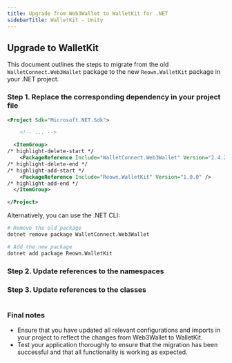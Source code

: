 ```yaml
---
title: Upgrade from Web3Wallet to WalletKit for .NET
sidebarTitle: WalletKit - Unity
---
```


## Upgrade to WalletKit

This document outlines the steps to migrate from the old `WalletConnect.Web3Wallet` package to the new `Reown.WalletKit` package in your .NET project.

### Step 1. Replace the corresponding dependency in your project file

```xml
<Project Sdk="Microsoft.NET.Sdk">

    <!-- ... -->

  <ItemGroup>
/* highlight-delete-start */
    <PackageReference Include="WalletConnect.Web3Wallet" Version="2.4.2" />
/* highlight-delete-end */
/* highlight-add-start */
    <PackageReference Include="Reown.WalletKit" Version="1.0.0" />
/* highlight-add-end */
  </ItemGroup>

</Project>
```

Alternatively, you can use the .NET CLI:

```bash
# Remove the old package
dotnet remove package WalletConnect.Web3Wallet

# Add the new package
dotnet add package Reown.WalletKit
```

### Step 2. Update references to the namespaces

<Table
  headers={["Old", "New"]}
  data={[
    {
      old: { code: "WalletConnectSharp.Web3Wallet" },
      new: { code: "Reown.WalletKit" },
    },
    {
      old: { code: "WalletConnectSharp.Sign" },
      new: { code: "Reown.Sign" },
    },
    {
      old: { code: "WalletConnectSharp.Core" },
      new: { code: "Reown.Core" },
    },
    {
      old: { code: "WalletConnectSharp.Storage" },
      new: { code: "Reown.Core.Storage" },
    },
    {
      old: { code: "WalletConnectSharp.Crypto" },
      new: { code: "Reown.Core.Crypto" },
    },
    {
      old: { code: "WalletConnectSharp.Network" },
      new: { code: "Reown.Core.Network" },
    },
  ]}
/>

### Step 3. Update references to the classes

<Table
  headers={["Old", "New"]}
  data={[
    {
      old: { code: "WalletConnectCore" },
      new: { code: "CoreClient" },
    },
    {
      old: { code: "WalletConnectSignClient" },
      new: { code: "SignClient" },
    },
    {
      old: { code: "Web3WalletClient" },
      new: { code: "WalletKitClient" },
    },
    {
      old: { code: "WCLogger" },
      new: { code: "ReownLogger" },
    },
  ]}
/>

### Final notes

- Ensure that you have updated all relevant configurations and imports in your project to reflect the changes from Web3Wallet to WalletKit.
- Test your application thoroughly to ensure that the migration has been successful and that all functionality is working as expected.
